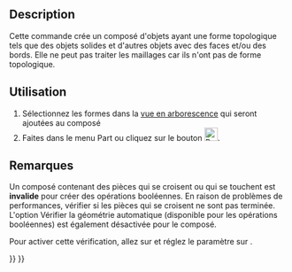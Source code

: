 <languages/>

{{Docnav/fr
|[[Part_ProjectionOnSurface/fr|Projeter sur une surface]]
|[[Part_ExplodeCompound/fr|Éclater le composé]]
|[[Part_Workbench/fr|Atelier Part]]
|IconL=Part_ProjectionOnSurface.svg
|IconR=Part_ExplodeCompound.svg
|IconC=Workbench_Part.svg
}}

<div class="mw-translate-fuzzy">
{{GuiCommand/fr
|Name=Part Compound‏‎
|Name/fr=Part Composé
|MenuLocation=Part → Composés → Créer un composé
|Workbenches=[[Part_Workbench/fr|Part]]
|Version=0.14
|SeeAlso=[[Part_Fuse/fr|Part Union]], [[Part_CompoundFilter/fr|Part Filtre de composé]], [[Part_ExplodeCompound/fr|Part Éclater le composé]]
}}
</div>

== Description ==

Cette commande crée un composé d'objets ayant une forme topologique tels que des objets solides et d'autres objets avec des faces et/ou des bords. Elle ne peut pas traiter les maillages car ils n'ont pas de forme topologique.

<span id="Usage"></span>
== Utilisation ==

<div class="mw-translate-fuzzy">
# Sélectionnez les formes dans la [[Tree_view/fr|vue en arborescence]] qui seront ajoutées au composé
# Faites {{MenuCommand|Part → Composés → Créer un composé}} dans le menu Part ou cliquez sur le bouton [[Image:Part_Compound.svg|24px|link=Part_Compound/fr]].
</div>

<span id="Notes"></span>
== Remarques ==

Un composé contenant des pièces qui se croisent ou qui se touchent est '''invalide''' pour créer des opérations booléennes. En raison de problèmes de performances, vérifier si les pièces qui se croisent ne sont pas terminée. L'option Vérifier la géométrie automatique (disponible pour les opérations booléennes) est également désactivée pour le composé.

Pour activer cette vérification, allez sur {{MenuCommand|Outils → Éditer Paramètres... → Préférences → Mod → Part → CheckGeometry → RunBOPCheck}} et réglez le paramètre sur {{incode|true}}.


{{Docnav/fr
|[[Part_ProjectionOnSurface/fr|Projeter sur une surface]]
|[[Part_ExplodeCompound/fr|Éclater le composé]]
|[[Part_Workbench/fr|Atelier Part]]
|IconL=Part_ProjectionOnSurface.svg
|IconR=Part_ExplodeCompound.svg
|IconC=Workbench_Part.svg
}}

{{Part_Tools_navi{{#translation:}}}}
{{Userdocnavi{{#translation:}}}}